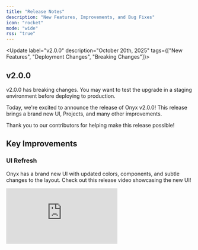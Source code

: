 ```yaml
---
title: "Release Notes"
description: "New Features, Improvements, and Bug Fixes"
icon: "rocket" 
mode: "wide"
rss: "true"
---
```


<Update label="v2.0.0" description="October 20th, 2025" tags={["New Features", "Deployment Changes", "Breaking Changes"]}>

  ## v2.0.0

  <Note>
    v2.0.0 has breaking changes.
    You may want to test the upgrade in a staging environment before deploying to production.
  </Note>

  Today, we're excited to announce the release of Onyx v2.0.0! This release brings a brand new UI, Projects,
  and many other improvements.

  Thank you to our contributors for helping make this release possible!

  ## Key Improvements

  ### UI Refresh

  Onyx has a brand new UI with updated colors, components, and subtle changes to the layout.
  Check out this release video showcasing the new UI!

  <div style={{position: 'relative', paddingBottom: '56.25%', height: 0, overflow: 'hidden', borderRadius: '0.5rem'}}>
    <iframe
    src="https://www.youtube.com/embed/FE_-6IjyyPw?si=arXXagEUvlgwMfv9" title="YouTube video player" frameborder="0"
    allow="accelerometer; autoplay; clipboard-write; encrypted-media; gyroscope; picture-in-picture;
    web-share" referrerpolicy="strict-origin-when-cross-origin" allowfullscreen style={{position: 'absolute', top: 0,
    left: 0, width: '100%', height: '100%', borderRadius: '0.5rem'}} />
  </div>

  ### Single-sign on (SSO) added to Community Edition

  SSO (via OIDC and SAML) is now available in the Community Edition of Onyx!

  All users can now configure basic authentication, Google OAuth,
  or SSO via identity providers like Okta and Azure EntraID.

  Read more about authentication options in our [deployment docs](/deployment/authentication/).
  Read more about our open source philosphy in our [Open Source
  Statement](/overview/miscellaneous/open_source_statement/).

  ### Projects

  Projects allow users to organize files and chats based on a specific context.
  You can think of this as a folder where you upload files, define project-level instructions,
  and work from the same starting point in every chat session.

  <img className="rounded-image" src="/assets/changelog/showcase_projects.png" alt="Projects feature screenshot"/>

  Projects is a direct replacement of My Documents, but with added functionality.
  Files you've previously uploaded to My Documents should appear in Projects.

  ### New Docker Compose File

  We've simplified the Docker Compose files to make it easier to deploy Onyx.

  Previously, you may have used `docker-compose.dev.yml`, `docker-compose.prod.yml`, or `docker-compose.gpu-dev.yml`.
  These have been consolidated into a single `docker-compose.yml` file.

  With the new compose file, you can run `docker compose up -d` to start Onyx.

  <Note>
    If you've previously used the old compose files, you will need to add the `-p onyx-stack` flag.

    I.e. `docker compose -p onyx-stack up -d`.

    Additionally, you will need to migrate any changes you may have made to your compose file.
  </Note>

  ### Organization info and personalization

  We've found that questions posed to Onyx often require context on who you are, what you work on,
  and what your company does.
  It is difficult to infer this from search results alone because they are a narrow view into your context.

  To help with this,
  admins can now add information about their organization in the **Workspace Settings** tab of the Admin Panel.
  Additionally, users can add information about themselves in the User Settings page.

  <img className="rounded-image" src="/assets/changelog/basic_org_info.png" alt="Organization info configuration"/>

  <img className="rounded-image" src="/assets/changelog/basic_personalization.png" alt="User info configuration"/>

  This is a simple, but powerful first step in our organization and personalization features. In the future,
  Onyx will extract and save this information automatically.

  ### Curators can now create actions

  Due to popular demand, Curators and Global Curators can now create Actions via OpenAPI or MCP!

  Read more about Actions in our [admin docs](/admin/actions/overview/).

  <img className="rounded-image" src="/assets/changelog/showcase_curator_actions.png" alt="Curators can now create actions"/>

  ### Search filters

  Source filters are back for the Internal Search Action!

  To filter the sources of your search results, click the Actions configuration button in the Input Bar,
  select the arrow next to Internal Search, and select the sources you want to include.

  <img className="rounded-image" src="/assets/changelog/showcase_filters_1.png" alt="Actions in the Chat Input Bar"/>

  <img className="rounded-image" src="/assets/changelog/showcase_filters_2.png" alt="Source filters"/>

  ### Language and Embedding Models

  We've added support for [Claude Sonnet 4.5](https://www.anthropic.com/news/claude-sonnet-4-5),
  [Claude Haiku 4.5](https://www.anthropic.com/news/claude-haiku-4-5),
  and [Gemini Embedding 001](https://developers.googleblog.com/en/gemini-embedding-available-gemini-api/).

  Try them out by configuring Anthropic in the **LLM Configuration** page and Google Vertex AI on the **Search
  Settings** page of the Admin Panel.

  ## Contributor Highlights

  - [@Django149](https://github.com/Django149) added right-to-left language support for the chat interface!
  - [@nsklei](https://github.com/nsklei) added support for indexing Microsoft Teams attachments!
  - [@linkages](https://github.com/linkages) added generation of SHA256 hashes of documents for the Onyx File Store!
  - [@grafke](https://github.com/grafke) fixed a bug in GPT search timestamps!

  ## Additional Improvements

  ### Support for SSE (server-sent events) MCP servers

  Onyx now supports SSE (server-sent events) MCP servers.
  Configure either Streamable HTTP or SSE servers in the Admin Actions page.

  Read more about MCP in our [admin docs](/admin/actions/mcp/).

  ### Ollama Support

  You can now configure both locally-hosted and cloud-hosted models with Ollama.
  Read more about Ollama in our [admin docs](/admin/ai_models/ollama/).

  ### One Line Deployment Script

  We've added a [single line launch script](deployment/getting_started/quickstart) to make it easier to deploy Onyx.
  This script will check your system resources and requirements and guide you through the necessary steps to deploy
  Onyx.

  <Note>
    This script is intended for new users. For existing users,
    we recommend sticking with your existing deployment method.
  </Note>

  ### KEDA Autoscaling

  We've added support for KEDA (Kubernetes Event-Driven Autoscaling) to Onyx Helm charts.
  Kubernetes deployments may choose either HPA (Horizontal Pod Autoscaling) or KEDA for autoscaling.

  ---

  Our [GitHub Releases](https://github.com/onyx-dot-app/onyx/releases)
  page has the full list of changes and bugfixes for each release.

</Update>

<Update label="Prior Changes" description="<v2.0.0">

  ## Release Notes Prior to v2.0.0

  Check out our [GitHub Releases](https://github.com/onyx-dot-app/onyx/releases)
  page for details regarding prior changes.

  Additionally, our Discord `#announcements` channel is a great place to stay up to date with Onyx updates.

  Major releases and breaking changes are also announced in the [Discord Server](https://discord.gg/4NA5SbzrWb).
</Update>
